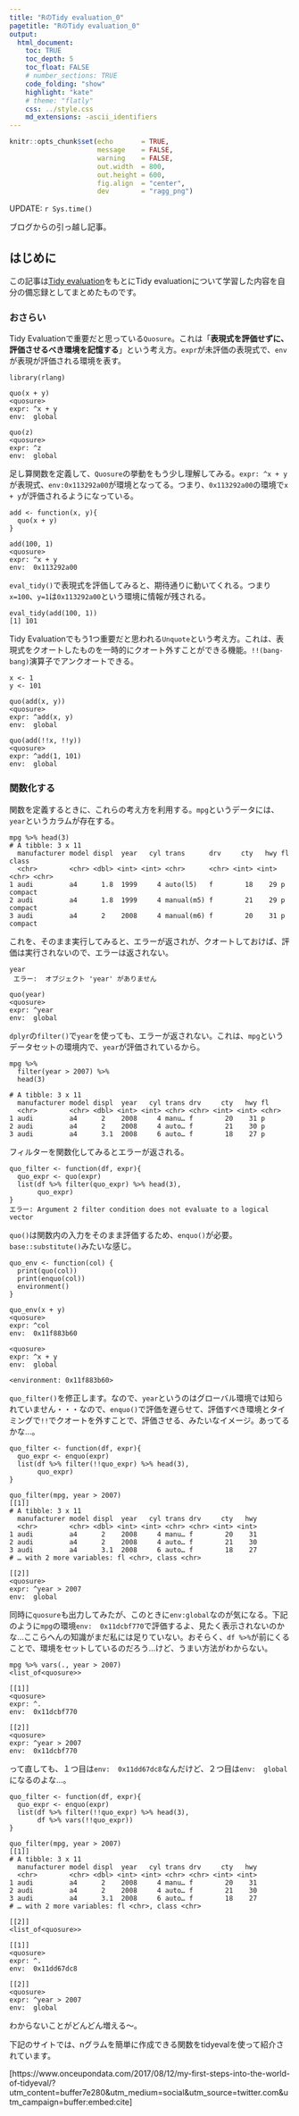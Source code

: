 ```yaml
---
title: "RのTidy evaluation_0"
pagetitle: "RのTidy evaluation_0"
output:
  html_document:
    toc: TRUE
    toc_depth: 5
    toc_float: FALSE
    # number_sections: TRUE
    code_folding: "show"
    highlight: "kate"
    # theme: "flatly"
    css: ../style.css
    md_extensions: -ascii_identifiers
---
```


```r
knitr::opts_chunk$set(echo       = TRUE,
                      message    = FALSE,
                      warning    = FALSE,
                      out.width  = 800,
                      out.height = 600,
                      fig.align  = "center",
                      dev        = "ragg_png")
```

<div class="update-right">
UPDATE: `r Sys.time()`
</div>

ブログからの引っ越し記事。

## はじめに
この記事は[Tidy evaluation](https://tidyeval.tidyverse.org/)をもとにTidy evaluationについて学習した内容を自分の備忘録としてまとめたものです。

### おさらい
Tidy Evaluationで重要だと思っている`Quosure`。これは「**表現式を評価せずに、評価させるべき環境を記憶する**」という考え方。`expr`が未評価の表現式で、`env`が表現が評価される環境を表す。

```R:R
library(rlang)

quo(x + y)
<quosure>
expr: ^x + y
env:  global

quo(z)
<quosure>
expr: ^z
env:  global
```

足し算関数を定義して、`Quosure`の挙動をもう少し理解してみる。`expr: ^x + y`が表現式、`env:0x113292a00`が環境となってる。つまり、`0x113292a00`の環境で`x + y`が評価されるようになっている。

```R:R
add <- function(x, y){
  quo(x + y)
}

add(100, 1)
<quosure>
expr: ^x + y
env:  0x113292a00
```

`eval_tidy()`で表現式を評価してみると、期待通りに動いてくれる。つまり`x=100`、`y=1`は`0x113292a00`という環境に情報が残される。

```R:R
eval_tidy(add(100, 1))
[1] 101
```

Tidy Evaluationでもう1つ重要だと思われる`Unquote`という考え方。これは、表現式をクオートしたものを一時的にクオート外すことができる機能。`!!(bang-bang)`演算子でアンクオートできる。

```
x <- 1
y <- 101

quo(add(x, y))
<quosure>
expr: ^add(x, y)
env:  global

quo(add(!!x, !!y))
<quosure>
expr: ^add(1, 101)
env:  global
```

### 関数化する
関数を定義するときに、これらの考え方を利用する。`mpg`というデータには、`year`というカラムが存在する。

```
mpg %>% head(3)
# A tibble: 3 x 11
  manufacturer model displ  year   cyl trans      drv     cty   hwy fl    class  
  <chr>        <chr> <dbl> <int> <int> <chr>      <chr> <int> <int> <chr> <chr>  
1 audi         a4      1.8  1999     4 auto(l5)   f        18    29 p     compact
2 audi         a4      1.8  1999     4 manual(m5) f        21    29 p     compact
3 audi         a4      2    2008     4 manual(m6) f        20    31 p     compact
```

これを、そのまま実行してみると、エラーが返されが、クオートしておけば、評価は実行されないので、エラーは返されない。

```
year
 エラー:  オブジェクト 'year' がありません 

quo(year)
<quosure>
expr: ^year
env:  global
```
`dplyr`の`filter()`で`year`を使っても、エラーが返されない。これは、`mpg`というデータセットの環境内で、`year`が評価されているから。

```
mpg %>% 
  filter(year > 2007) %>% 
  head(3)

# A tibble: 3 x 11
  manufacturer model displ  year   cyl trans drv     cty   hwy fl   
  <chr>        <chr> <dbl> <int> <int> <chr> <chr> <int> <int> <chr>
1 audi         a4      2    2008     4 manu… f        20    31 p    
2 audi         a4      2    2008     4 auto… f        21    30 p    
3 audi         a4      3.1  2008     6 auto… f        18    27 p    
```

フィルターを関数化してみるとエラーが返される。

```
quo_filter <- function(df, expr){
  quo_expr <- quo(expr)
  list(df %>% filter(quo_expr) %>% head(3),
       quo_expr)
}
エラー: Argument 2 filter condition does not evaluate to a logical vector
```

`quo()`は関数内の入力をそのまま評価するため、`enquo()`が必要。`base::substitute()`みたいな感じ。

```
quo_env <- function(col) {
  print(quo(col))
  print(enquo(col))
  environment()
}

quo_env(x + y)
<quosure>
expr: ^col
env:  0x11f883b60

<quosure>
expr: ^x + y
env:  global

<environment: 0x11f883b60>
```

`quo_filter()`を修正します。なので、`year`というのはグローバル環境では知られていません・・・なので、`enquo()`で評価を遅らせて、評価すべき環境とタイミングで`!!`でクオートを外すことで、評価させる、みたいなイメージ。あってるかな…。

```
quo_filter <- function(df, expr){
  quo_expr <- enquo(expr)
  list(df %>% filter(!!quo_expr) %>% head(3),
       quo_expr)
}

quo_filter(mpg, year > 2007)
[[1]]
# A tibble: 3 x 11
  manufacturer model displ  year   cyl trans drv     cty   hwy
  <chr>        <chr> <dbl> <int> <int> <chr> <chr> <int> <int>
1 audi         a4      2    2008     4 manu… f        20    31
2 audi         a4      2    2008     4 auto… f        21    30
3 audi         a4      3.1  2008     6 auto… f        18    27
# … with 2 more variables: fl <chr>, class <chr>

[[2]]
<quosure>
expr: ^year > 2007
env:  global
```

同時に`quosure`も出力してみたが、このときに`env:global`なのが気になる。下記のように`mpg`の環境`env:  0x11dcbf770`で評価するよ、見たく表示されないのかな…ここらへんの知識がまだ私には足りていない。おそらく、`df %>%`が前にくることで、環境をセットしているのだろう…けど、うまい方法がわからない。

```
mpg %>% vars(., year > 2007)
<list_of<quosure>>

[[1]]
<quosure>
expr: ^.
env:  0x11dcbf770

[[2]]
<quosure>
expr: ^year > 2007
env:  0x11dcbf770
```

って直しても、１つ目は`env:  0x11dd67dc8`なんだけど、２つ目は`env:  global`になるのよな…。

```
quo_filter <- function(df, expr){
  quo_expr <- enquo(expr)
  list(df %>% filter(!!quo_expr) %>% head(3),
       df %>% vars(!!quo_expr))
}

quo_filter(mpg, year > 2007)
[[1]]
# A tibble: 3 x 11
  manufacturer model displ  year   cyl trans drv     cty   hwy
  <chr>        <chr> <dbl> <int> <int> <chr> <chr> <int> <int>
1 audi         a4      2    2008     4 manu… f        20    31
2 audi         a4      2    2008     4 auto… f        21    30
3 audi         a4      3.1  2008     6 auto… f        18    27
# … with 2 more variables: fl <chr>, class <chr>

[[2]]
<list_of<quosure>>

[[1]]
<quosure>
expr: ^.
env:  0x11dd67dc8

[[2]]
<quosure>
expr: ^year > 2007
env:  global
```
わからないことがどんどん増える〜。

下記のサイトでは、nグラムを簡単に作成できる関数をtidyevalを使って紹介されています。

[https://www.onceupondata.com/2017/08/12/my-first-steps-into-the-world-of-tidyeval/?utm_content=buffer7e280&utm_medium=social&utm_source=twitter.com&utm_campaign=buffer:embed:cite]




